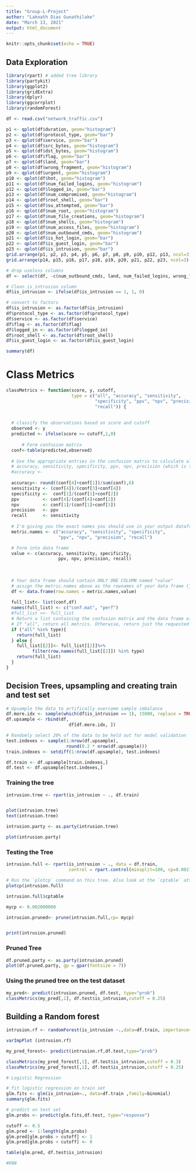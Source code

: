 ```yaml
---
title: "Group-L-Project"
author: "Laknath Dias Gunathilake"
date: "March 13, 2021"
output: html_document
---
```


```r
knitr::opts_chunk$set(echo = TRUE)
```

## Data Exploration  


```r
library(rpart) # added tree library
library(partykit)
library(ggplot2)
library(gridExtra)
library(dplyr)
library(ggcorrplot)
library(randomForest)

df <- read.csv("network_traffic.csv")

p1 <- qplot(df$duration, geom="histogram")
p2 <- qplot(df$protocol_type, geom="bar")
p3 <- qplot(df$service, geom="bar")
p4 <- qplot(df$src_bytes, geom="histogram")
p5 <- qplot(df$dst_bytes, geom="histogram")
p6 <- qplot(df$flag, geom="bar")
p7 <- qplot(df$land, geom="bar")
p8 <- qplot(df$wrong_fragment, geom="histogram")
p9 <- qplot(df$urgent, geom="histogram")
p10 <- qplot(df$hot, geom="histogram")
p11 <- qplot(df$num_failed_logins, geom="histogram")
p12 <- qplot(df$logged_in, geom="bar")
p13 <- qplot(df$num_compromised, geom="histogram")
p14 <- qplot(df$root_shell, geom="bar")
p15 <- qplot(df$su_attempted, geom="bar")
p16 <- qplot(df$num_root, geom="histogram")
p17 <- qplot(df$num_file_creations, geom="histogram")
p18 <- qplot(df$num_shells, geom="histogram")
p19 <- qplot(df$num_access_files, geom="histogram")
p20 <- qplot(df$num_outbound_cmds, geom="histogram")
p21 <- qplot(df$is_hot_login, geom="bar")
p22 <- qplot(df$is_guest_login, geom="bar")
p23 <- qplot(df$is_intrusion, geom="bar")
grid.arrange(p1, p2, p3, p4, p5, p6, p7, p8, p9, p10, p12, p13, ncol=3)
grid.arrange(p14, p15, p16, p17, p18, p19, p20, p21, p22, p23, ncol=3)
```

```r
# drop useless columns
df <- select(df, -c(num_outbound_cmds, land, num_failed_logins, wrong_fragment, urgent, is_host_login, su_attempted))

# Clean is_intrusion column
df$is_intrusion <- ifelse(df$is_intrusion == 1, 1, 0)

# convert to factors
df$is_intrusion <- as.factor(df$is_intrusion)
df$protocol_type <- as.factor(df$protocol_type)
df$service <- as.factor(df$service)
df$flag <- as.factor(df$flag)
df$logged_in <- as.factor(df$logged_in)
df$root_shell <- as.factor(df$root_shell)
df$is_guest_login <- as.factor(df$is_guest_login)

summary(df)
```

# Class Metrics
```r
classMetrics <- function(score, y, cutoff, 
                         type = c("all", "accuracy", "sensitivity", 
                                  "specificity", "ppv", "npv", "precision", 
                                  "recall")) {
  
              
  # classify the observations based on score and cutoff
  observed <- y
  predicted <- ifelse(score >= cutoff,1,0)
  
      # Form confusion matrix
  conf<-table(predicted,observed)
  
  # Use the appropriate entries in the confusion matrix to calculate all metrics:
  # accuracy, sensitivity, specificity, ppv, npv, precision (which is the same as ppv), recall (which is the same as sensitivity)
  #accuracy <-
  
  accuracy<- round((conf[4]+conf[1])/sum(conf),6)
  sensitivity <- (conf[4])/(conf[3]+conf[4])
  specificity <-  conf[1]/(conf[1]+conf[2])
  ppv         <- conf[4]/(conf[4]+conf[2])
  npv         <- conf[1]/(conf[1]+conf[3])
  precision   <- ppv
  recall      <- sensitivity
  
  # I'm giving you the exact names you should use in your output dataframe  
  metric.names <- c("accuracy", "sensitivity", "specificity", 
                    "ppv", "npv", "precision", "recall")

  # Form into data frame
  value <- c(accuracy, sensitivity, specificity, 
                    ppv, npv, precision, recall)
  
  
  
  # Your data frame should contain ONLY ONE COLUMN named "value"
  # assign the metric.names above as the rownames of your data frame (just as the rownames, not as a second column!)
  df <- data.frame(row.names = metric.names,value)
  
  full_list<- list(conf,df)
  names(full_list) <- c("conf.mat", "perf")
  #full_list <<- full_list
  # Return a list containing the confusion matrix and the data frame of the metrics
  # If "all", return all metrics. Otherwise, return just the requested subset of metrics
  if ("all" %in% type){
    return(full_list)
  } else {
    full_list[[2]]<- full_list[[2]]%>%
          filter(row.names(full_list[[2]]) %in% type)
    return(full_list)
  }
}

```

## Decision Trees, upsampling and creating train and test set
```r
# Upsample the data to artifically overcome sample imbalance
df.more.idx <- sample(which(df$is_intrusion == 1), 15000, replace = TRUE)
df.upsample <- rbind(df,
                        df[df.more.idx, ])

# Randomly select 20% of the data to be held out for model validation
test.indexes <- sample(1:nrow(df.upsample), 
                       round(0.2 * nrow(df.upsample)))
train.indexes <- setdiff(1:nrow(df.upsample), test.indexes)

df.train <- df.upsample[train.indexes,]
df.test <- df.upsample[test.indexes,]
```

### Training the tree
```r
intrusion.tree <- rpart(is_intrusion ~ ., df.train)


plot(intrusion.tree)
text(intrusion.tree)

intrusion.party <- as.party(intrusion.tree)

plot(intrusion.party)
```


### Testing the Tree
```r
intrusion.full <- rpart(is_intrusion ~ ., data = df.train, 
                        control = rpart.control(minsplit=100, cp=0.002))

# Run the `plotcp` command on this tree. Also look at the `cptable` attribute of `marketing.full`
plotcp(intrusion.full)

intrusion.full$cptable

mycp <- 0.002000000 

intrusion.pruned<- prune(intrusion.full,cp= mycp)


print(intrusion.pruned)
```

### Pruned Tree
```r
df.pruned.party <- as.party(intrusion.pruned)
plot(df.pruned.party, gp = gpar(fontsize = 7))
```

### Using the pruned tree on the test dataset
```r
my_pred<- predict(intrusion.pruned, df.test, type="prob")
classMetrics(my_pred[,1], df.test$is_intrusion,cutoff = 0.25)
```

## Building a Random forest 
```r
intrusion.rf <- randomForest(is_intrusion ~.,data=df.train, importance=TRUE)

varImpPlot (intrusion.rf)
```

```r
my_pred_forest<- predict(intrusion.rf,df.test,type="prob")

classMetrics(my_pred_forest[,1], df.test$is_intrusion,cutoff = 0.3) 
classMetrics(my_pred_forest[,1], df.test$is_intrusion,cutoff = 0.25) 
```

```r
# Logistic Regression

# fit logistic regression on train set
glm.fits <- glm(is_intrusion∼., data=df.train ,family=binomial)
summary(glm.fits)

# predict on test set
glm.probs <- predict(glm.fits,df.test, type="response")

cutoff <- 0.5
glm.pred <- 1:length(glm.probs)
glm.pred[glm.probs > cutoff] <- 1
glm.pred[glm.probs < cutoff] <- 0

table(glm.pred, df.test$is_intrusion)
```

```r
#KNN

```
